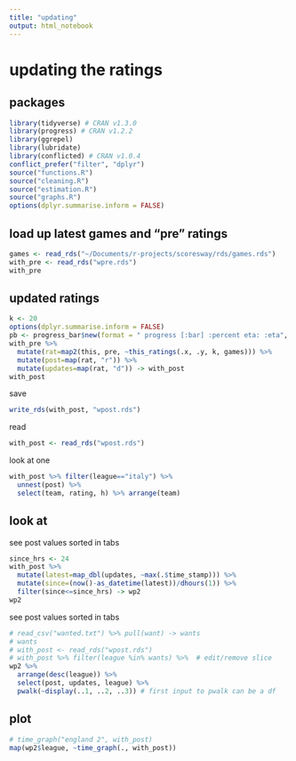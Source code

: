 ```yaml
---
title: "updating"
output: html_notebook
---
```


# updating the ratings

## packages

```r
library(tidyverse) # CRAN v1.3.0 
library(progress) # CRAN v1.2.2 
library(ggrepel)
library(lubridate)
library(conflicted) # CRAN v1.0.4
conflict_prefer("filter", "dplyr") 
source("functions.R")
source("cleaning.R")
source("estimation.R")
source("graphs.R")
options(dplyr.summarise.inform = FALSE)
```

## load up latest games and "pre" ratings

```r
games <- read_rds("~/Documents/r-projects/scoresway/rds/games.rds")
with_pre <- read_rds("wpre.rds")
with_pre
```



## updated ratings

```r
k <- 20
options(dplyr.summarise.inform = FALSE)
pb <- progress_bar$new(format = " progress [:bar] :percent eta: :eta", total = nrow(with_pre), width = 40)
with_pre %>% 
  mutate(rat=map2(this, pre, ~this_ratings(.x, .y, k, games))) %>% 
  mutate(post=map(rat, "r")) %>% 
  mutate(updates=map(rat, "d")) -> with_post
with_post
```




save

```r
write_rds(with_post, "wpost.rds")
```

read

```r
with_post <- read_rds("wpost.rds")
```

look at one

```r
with_post %>% filter(league=="italy") %>% 
  unnest(post) %>% 
  select(team, rating, h) %>% arrange(team)
```


## look at

see post values sorted in tabs

```r
since_hrs <- 24
with_post %>% 
  mutate(latest=map_dbl(updates, ~max(.$time_stamp))) %>% 
  mutate(since=(now()-as_datetime(latest))/dhours(1)) %>% 
  filter(since<=since_hrs) -> wp2
wp2
```


see post values sorted in tabs

```r
# read_csv("wanted.txt") %>% pull(want) -> wants
# wants
# with_post <- read_rds("wpost.rds")
# with_post %>% filter(league %in% wants) %>%  # edit/remove slice
wp2 %>% 
  arrange(desc(league)) %>% 
  select(post, updates, league) %>% 
  pwalk(~display(..1, ..2, ..3)) # first input to pwalk can be a df
```


## plot

```r
# time_graph("england 2", with_post)
map(wp2$league, ~time_graph(., with_post))
```

